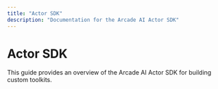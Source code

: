 ```yaml
---
title: "Actor SDK"
description: "Documentation for the Arcade AI Actor SDK"
---
```


# Actor SDK

This guide provides an overview of the Arcade AI Actor SDK for building custom toolkits.
